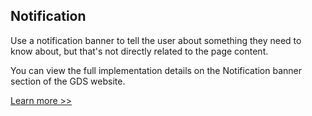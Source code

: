 
<Meta title="Components/Notification/Information" />

<h2>Notification</h2>

<p>
  Use a notification banner to tell the user about something they need to know
  about, but that's not directly related to the page content.
</p>

<p>
  You can view the full implementation details on the Notification banner
  section of the GDS website.
</p>

<a href="https://design-system.service.gov.uk/components/notification-banner/" target="_blank" rel="noreferrer">
  Learn more >>
</a>
